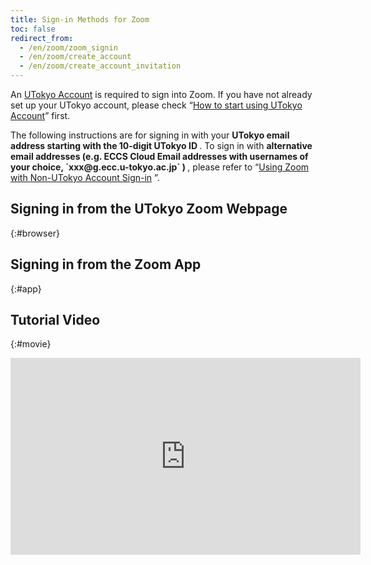 ```yaml
---
title: Sign-in Methods for Zoom
toc: false
redirect_from:
  - /en/zoom/zoom_signin
  - /en/zoom/create_account
  - /en/zoom/create_account_invitation
---
```



An [UTokyo Account](/en/utokyo_account/) is required to sign into Zoom. If you have not already set up your UTokyo account, please check “[How to start using UTokyo Account](/en/utokyo_account/#procedures)” first.

<div class="box">
The following instructions are for signing in with your <strong class="alert"> UTokyo email address starting with the 10-digit UTokyo ID </strong>.
To sign in with <strong class="alert"> alternative email addresses (e.g. ECCS Cloud Email addresses with usernames of your choice, `xxx@g.ecc.u-tokyo.ac.jp` ) </strong>, please refer to “<a href="/en/notice/zoom-address-new">Using Zoom with Non-UTokyo Account Sign-in</a> ”.
</div>

## Signing in from the UTokyo Zoom Webpage
{:#browser}

<ZoomSigninBrowser big inlineHelp />

## Signing in from the Zoom App
{:#app}

<ZoomSigninApp big inlineHelp />

## Tutorial Video
{:#movie}
<div style="text-align: center">
<iframe width="560" height="315" src="https://www.youtube.com/embed/qjYlm13LTEE" title="YouTube video player" frameborder="0" allow="accelerometer; autoplay; clipboard-write; encrypted-media; gyroscope; picture-in-picture" allowfullscreen></iframe>
</div>
